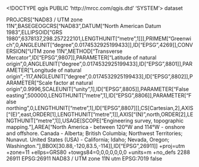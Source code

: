 <!DOCTYPE qgis PUBLIC 'http://mrcc.com/qgis.dtd' 'SYSTEM'>
<qgis version="3.40.0-Bratislava">
  <identifier></identifier>
  <parentidentifier></parentidentifier>
  <language></language>
  <type>dataset</type>
  <title></title>
  <abstract></abstract>
  <links/>
  <dates/>
  <fees></fees>
  <encoding></encoding>
  <crs>
    <spatialrefsys nativeFormat="Wkt">
      <wkt>PROJCRS["NAD83 / UTM zone 11N",BASEGEOGCRS["NAD83",DATUM["North American Datum 1983",ELLIPSOID["GRS 1980",6378137,298.257222101,LENGTHUNIT["metre",1]]],PRIMEM["Greenwich",0,ANGLEUNIT["degree",0.0174532925199433]],ID["EPSG",4269]],CONVERSION["UTM zone 11N",METHOD["Transverse Mercator",ID["EPSG",9807]],PARAMETER["Latitude of natural origin",0,ANGLEUNIT["degree",0.0174532925199433],ID["EPSG",8801]],PARAMETER["Longitude of natural origin",-117,ANGLEUNIT["degree",0.0174532925199433],ID["EPSG",8802]],PARAMETER["Scale factor at natural origin",0.9996,SCALEUNIT["unity",1],ID["EPSG",8805]],PARAMETER["False easting",500000,LENGTHUNIT["metre",1],ID["EPSG",8806]],PARAMETER["False northing",0,LENGTHUNIT["metre",1],ID["EPSG",8807]]],CS[Cartesian,2],AXIS["(E)",east,ORDER[1],LENGTHUNIT["metre",1]],AXIS["(N)",north,ORDER[2],LENGTHUNIT["metre",1]],USAGE[SCOPE["Engineering survey, topographic mapping."],AREA["North America - between 120°W and 114°W - onshore and offshore. Canada - Alberta; British Columbia; Northwest Territories; Nunavut. United States (USA) - California; Idaho; Nevada, Oregon; Washington."],BBOX[30.88,-120,83.5,-114]],ID["EPSG",26911]]</wkt>
      <proj4>+proj=utm +zone=11 +ellps=GRS80 +towgs84=0,0,0,0,0,0,0 +units=m +no_defs</proj4>
      <srsid>2288</srsid>
      <srid>26911</srid>
      <authid>EPSG:26911</authid>
      <description>NAD83 / UTM zone 11N</description>
      <projectionacronym>utm</projectionacronym>
      <ellipsoidacronym>EPSG:7019</ellipsoidacronym>
      <geographicflag>false</geographicflag>
    </spatialrefsys>
  </crs>
  <extent/>
</qgis>
